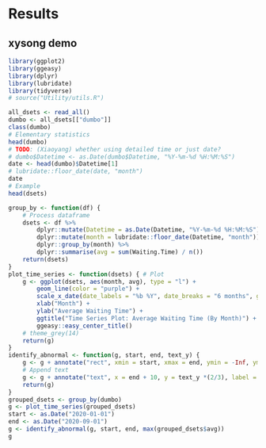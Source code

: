 # Results

## xysong demo
```r
library(ggplot2)
library(ggeasy)
library(dplyr)
library(lubridate)
library(tidyverse)
# source("Utility/utils.R")

all_dsets <- read_all()
dumbo <- all_dsets[["dumbo"]]
class(dumbo)
# Elementary statistics
head(dumbo)
# TODO: (Xiaoyang) whether using detailed time or just date?
# dumbo$Datetime <- as.Date(dumbo$Datetime, "%Y-%m-%d %H:%M:%S")
date <- head(dumbo)$Datetime[1]
# lubridate::floor_date(date, "month")
date
# Example
head(dsets)

group_by <- function(df) {
    # Process dataframe
    dsets <- df %>%
        dplyr::mutate(Datetime = as.Date(Datetime, "%Y-%m-%d %H:%M:%S")) %>%
        dplyr::mutate(month = lubridate::floor_date(Datetime, "month")) %>%
        dplyr::group_by(month) %>%
        dplyr::summarise(avg = sum(Waiting.Time) / n())
    return(dsets)
}
plot_time_series <- function(dsets) { # Plot
    g <- ggplot(dsets, aes(month, avg), type = "l") +
        geom_line(color = "purple") +
        scale_x_date(date_labels = "%b %Y", date_breaks = "6 months", guide = guide_axis(angle = 45)) + # nolint
        xlab("Month") +
        ylab("Average Waiting Time") +
        ggtitle("Time Series Plot: Average Waiting Time (By Month)") +
        ggeasy::easy_center_title()
    # theme_grey(14)
    return(g)
}
identify_abnormal <- function(g, start, end, text_y) {
    g <- g + annotate("rect", xmin = start, xmax = end, ymin = -Inf, ymax = Inf, fill = "lightblue", alpha = 0.5) # nolint
    # Append text
    g <- g + annotate("text", x = end + 10, y = text_y *(2/3), label = "Covid Disruption", color = "black", hjust = 0) # nolint
    return(g)
}
grouped_dsets <- group_by(dumbo)
g <- plot_time_series(grouped_dsets)
start <- as.Date("2020-01-01")
end <- as.Date("2020-09-01")
g <- identify_abnormal(g, start, end, max(grouped_dsets$avg))
g
```




